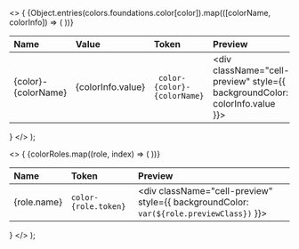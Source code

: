 
  <>
    {
      <table className="docs my-6">
        <thead>
          <tr>
            <th align="left">Name</th>
            <th align="left">Value</th>
            <th className="hidden lg:table-cell" align="left">
              Token
            </th>
            <th align="left">Preview</th>
          </tr>
        </thead>
        <tbody>
          {Object.entries(colors.foundations.color[color]).map(([colorName, colorInfo]) => (
            <tr key={colorName}>
              <td className="cell-title">
                {color}-{colorName}
              </td>
              <td>
                <div className="cell-value">{colorInfo.value}</div>
              </td>
              <td className="hidden lg:table-cell">
                <div className="cell-token">
                  <code>
                    color-{color}-{colorName}
                  </code>
                </div>
              </td>
              <td>
                <div className="cell-preview" style={{ backgroundColor: colorInfo.value }}></div>
              </td>
            </tr>
          ))}
        </tbody>
      </table>
    }
  </>
);

  <>
    {
      <table className="docs my-6">
        <thead>
          <tr>
            <th align="left">Name</th>
            <th align="left">Token</th>
            <th align="left">
              Preview
            </th>
          </tr>
        </thead>
        <tbody>
          {colorRoles.map((role, index) => (
            <tr key={index}>
              <td className="cell-title">{role.name}</td>
              <td>
                <div className="cell-token">
                  <code>color-{role.token}</code>
                </div>
              </td>
              <td>
                <div className="cell-preview" style={{ backgroundColor: `var(${role.previewClass})` }}></div>
              </td>
            </tr>
          ))}
        </tbody>
      </table>
    }
  </>
);
